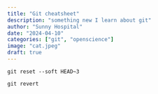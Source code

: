 ```yaml
---
title: "Git cheatsheet"
description: "something new I learn about git"
author: "Sunny Hospital"
date: "2024-04-10"
categories: ["git", "openscience"]
image: "cat.jpeg"
draft: true
---
```



```
git reset --soft HEAD~3
```


```
git revert
```

